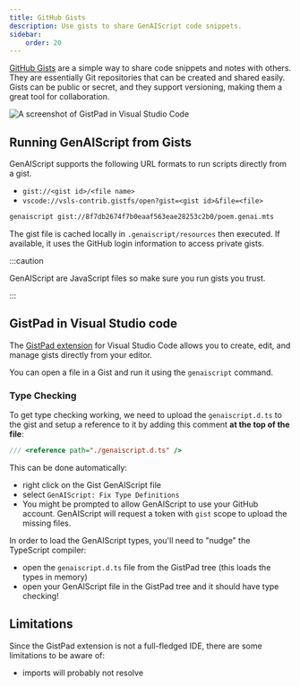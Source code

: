 ```yaml
---
title: GitHub Gists
description: Use gists to share GenAIScript code snippets.
sidebar:
    order: 20
---
```


[GitHub Gists](https://gist.github.com/) are a simple way to share code snippets and notes with others.
They are essentially Git repositories that can be created and shared easily.
Gists can be public or secret, and they support versioning, making them a great tool for collaboration.

![A screenshot of GistPad in Visual Studio Code](./gistpad.png)

## Running GenAIScript from Gists

GenAIScript supports the following URL formats to run scripts directly from a gist.

- `gist://<gist id>/<file name>`
- `vscode://vsls-contrib.gistfs/open?gist=<gist id>&file=<file>`

```sh
genaiscript gist://8f7db2674f7b0eaaf563eae28253c2b0/poem.genai.mts
```

The gist file is cached locally in `.genaiscript/resources` then executed. If available,
it uses the GitHub login information to access private gists.

:::caution

GenAIScript are JavaScript files so make sure you run gists you trust.

:::

## GistPad in Visual Studio code

The [GistPad extension](https://marketplace.visualstudio.com/items?itemName=vsls-contrib.gistfs)
for Visual Studio Code allows you to create, edit, and manage gists directly from your editor.

You can open a file in a Gist and run it using the `genaiscript` command.

### Type Checking

To get type checking working, we need to upload the `genaiscript.d.ts` to the gist and setup a reference to it
by adding this comment **at the top of the file**:

```js
/// <reference path="./genaiscript.d.ts" />
```

This can be done automatically:

- right click on the Gist GenAIScript file
- select `GenAIScript: Fix Type Definitions`
- You might be prompted to allow GenAIScript to use your GitHub account. GenAIScript will request a token with `gist` scope to upload the missing files.

In order to load the GenAIScript types, you'll need to "nudge" the TypeScript compiler:

- open the `genaiscript.d.ts` file from the GistPad tree (this loads the types in memory)
- open your GenAIScript file in the GistPad tree and it should have type checking!

## Limitations

Since the GistPad extension is not a full-fledged IDE, there are some limitations to be aware of:

- imports will probably not resolve
